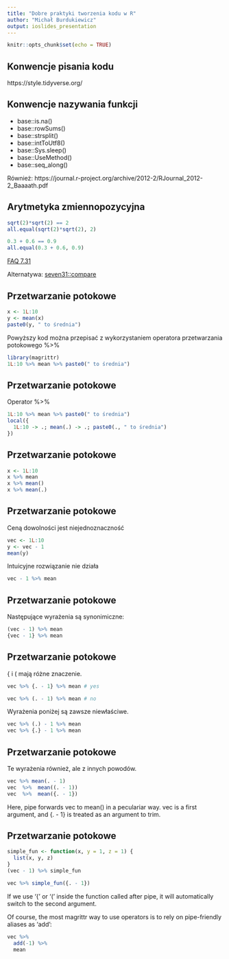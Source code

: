 ```yaml
---
title: "Dobre praktyki tworzenia kodu w R"
author: "Michał Burdukiewicz"
output: ioslides_presentation
---
```


```r
knitr::opts_chunk$set(echo = TRUE)
```

## Konwencje pisania kodu

https://style.tidyverse.org/

## Konwencje nazywania funkcji

 - base::is.na()
 - base::rowSums()
 - base::strsplit()
 - base::intToUtf8()
 - base::Sys.sleep()
 - base::UseMethod()
 - base::seq_along()
 
Również: https://journal.r-project.org/archive/2012-2/RJournal_2012-2_Baaaath.pdf 

## Arytmetyka zmiennopozycyjna

```r
sqrt(2)*sqrt(2) == 2
all.equal(sqrt(2)*sqrt(2), 2)

0.3 + 0.6 == 0.9
all.equal(0.3 + 0.6, 0.9)
```


[FAQ 7.31](https://cran.r-project.org/doc/FAQ/R-FAQ.html#Why-doesn_0027t-R-think-these-numbers-are-equal_003f)

Alternatywa: [seven31::compare](https://rdrr.io/github/ThinkRstat/seven31/man/compare.html)

## Przetwarzanie potokowe

```r
x <- 1L:10
y <- mean(x)
paste0(y, " to średnia")
```

Powyższy kod można przepisać z wykorzystaniem operatora przetwarzania potokowego %>% 

```r
library(magrittr)
1L:10 %>% mean %>% paste0(" to średnia")
```

## Przetwarzanie potokowe

Operator %>%

```r
1L:10 %>% mean %>% paste0(" to średnia")
local({
  1L:10 -> .; mean(.) -> .; paste0(., " to średnia")
})
```

## Przetwarzanie potokowe

```r
x <- 1L:10
x %>% mean
x %>% mean()
x %>% mean(.)
```

## Przetwarzanie potokowe

Ceną dowolności jest niejednoznaczność

```r
vec <- 1L:10
y <- vec - 1
mean(y)
```

Intuicyjne rozwiązanie nie działa

```r
vec - 1 %>% mean
```

## Przetwarzanie potokowe

Następujące wyrażenia są synonimiczne:
```r
(vec - 1) %>% mean
{vec - 1} %>% mean
```

## Przetwarzanie potokowe

{ i ( mają różne znaczenie.

```r
vec %>% {. - 1} %>% mean # yes
```

```r
vec %>% (. - 1) %>% mean # no
```

Wyrażenia poniżej są zawsze niewłaściwe.

```r
vec %>% (.) - 1 %>% mean
vec %>% {.} - 1 %>% mean
```

## Przetwarzanie potokowe

Te wyrażenia również, ale z innych powodów.

```r
vec %>% mean(. - 1)
vec  %>%  mean((. - 1)) 
vec  %>%  mean({. - 1})
```

Here, pipe forwards vec to mean() in a peculariar way. vec is a first argument, and {. - 1} is treated as an argument to trim.

## Przetwarzanie potokowe

```r
simple_fun <- function(x, y = 1, z = 1) {
  list(x, y, z)
}
(vec - 1) %>% simple_fun
```
```r
vec %>% simple_fun({. - 1})
```

If we use '{' or '(' inside the function called after pipe, it will automatically switch to the second argument. 

Of course, the most magrittr way to use operators is to rely on pipe-friendly aliases as 'add':

```r
vec %>% 
  add(-1) %>% 
  mean
```
